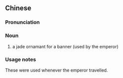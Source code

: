 {{also|翠华}}
==Chinese==
{{zh-forms|s=翠华}}

===Pronunciation===
{{zh-pron
|m=cuìhuá
|cat=n
}}

===Noun===
{{zh-noun}}

# {{lb|zh|archaic}} a jade ornamant for a banner (used by the emperor)

===Usage notes===
These were used whenever the emperor travelled.